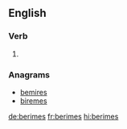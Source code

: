 ==English==

===Verb===
{{head|en|verb form}}

# {{en-third-person singular of|berime}}

===Anagrams===
* [[bemires#English|bemires]]
* [[biremes#English|biremes]]

[[de:berimes]]
[[fr:berimes]]
[[hi:berimes]]